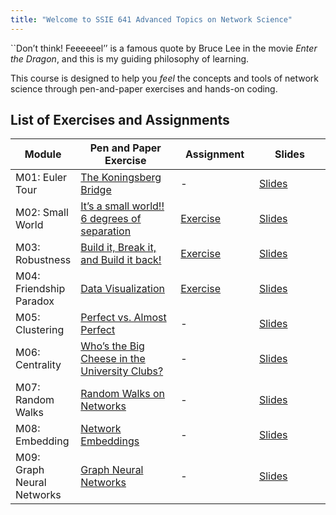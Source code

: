 ```yaml
---
title: "Welcome to SSIE 641 Advanced Topics on Network Science"
---
```



``Don't think! Feeeeeel'' is a famous quote by Bruce Lee in the movie *Enter the Dragon*, and this is my guiding philosophy of learning.

This course is designed to help you *feel* the concepts and tools of network science through pen-and-paper exercises and hands-on coding.

## List of Exercises and Assignments

| Module | Pen and Paper Exercise | Assignment | Slides |
|--------|------------------------|------------------|------------------|
| M01: Euler Tour | [The Koningsberg Bridge](http://estebanmoro.org/pdf/netsci_for_kids/the_konisberg_bridges.pdf) | - | [Slides](https://github.com/skojaku/adv-net-sci/tree/main/docs/slide/m01) |
| M02: Small World | [It’s a small world!! 6 degrees of separation](http://estebanmoro.org/pdf/netsci_for_kids/6_degrees_of_separation.pdf) | [Exercise](m02-small-world/03-exercises.md) | [Slides](https://github.com/skojaku/adv-net-sci/tree/main/docs/slide/m02) |
| M03: Robustness | [Build it, Break it, and Build it back!](m03-robustness/pen-and-paper/exercise.pdf) | [Exercise](m03-robustness/03-exercises.md) | [Slides](https://github.com/skojaku/adv-net-sci/tree/main/docs/slide/m03) |
| M04: Friendship Paradox | [Data Visualization](m04-friendship-paradox/pen-and-paper/exercise.pdf) | [Exercise](m04-friendship-paradox/03-exercises.md) | [Slides](https://github.com/skojaku/adv-net-sci/tree/main/docs/slide/m04) |
| M05: Clustering | [Perfect vs. Almost Perfect](m05-clustering/pen-and-paper/exercise.pdf) | - | [Slides](https://github.com/skojaku/adv-net-sci/tree/main/docs/slide/m05) |
| M06: Centrality | [Who's the Big Cheese in the University Clubs?](m06-centrality/pen-and-paper/exercise.pdf) | - | [Slides](https://github.com/skojaku/adv-net-sci/tree/main/docs/slide/m06) |
| M07: Random Walks | [Random Walks on Networks](m07-random-walks/pen-and-paper/exercise.pdf) | - | [Slides](https://github.com/skojaku/adv-net-sci/tree/main/docs/slide/m07) |
| M08: Embedding | [Network Embeddings](m08-embedding/pen-and-paper/exercise.pdf) | - | [Slides](https://github.com/skojaku/adv-net-sci/tree/main/docs/slide/m08) |
| M09: Graph Neural Networks | [Graph Neural Networks](m09-graph-neural-networks/pen-and-paper/exercise.pdf) | - | [Slides](https://github.com/skojaku/adv-net-sci/tree/main/docs/slide/m09) |